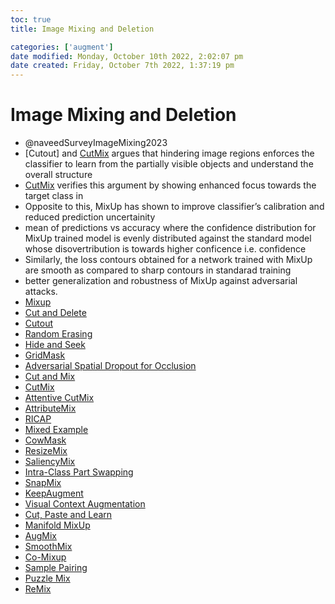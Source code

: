 ```yaml
---
toc: true
title: Image Mixing and Deletion

categories: ['augment']
date modified: Monday, October 10th 2022, 2:02:07 pm
date created: Friday, October 7th 2022, 1:37:19 pm
---
```


# Image Mixing and Deletion
- @naveedSurveyImageMixing2023
- [Cutout] and [CutMix](Cutout] and [CutMix.qmd) argues that hindering image regions enforces the classifier to learn from the partially visible objects and understand the overall structure
- [CutMix](CutMix.qmd) verifies this argument by showing enhanced focus towards the target class in
- Opposite to this, MixUp has shown to improve classifier's calibration and reduced prediction uncertainity
- mean of predictions vs accuracy where the confidence distribution for MixUp trained model is evenly distributed against the standard model whose disovertribution is towards higher conficence i.e. confidence
- Similarly, the loss contours obtained for a network trained with MixUp are smooth as compared to sharp contours in standarad training
- better generalization and robustness of MixUp against adversarial attacks.
- [Mixup](Mixup.qmd)
- [Cut and Delete](Cut%20and%20Delete.qmd)
- [Cutout](Cutout.qmd)
- [Random Erasing](Random%20Erasing.qmd)
- [Hide and Seek](Hide%20and%20Seek.qmd)
- [GridMask](GridMask.qmd)
- [Adversarial Spatial Dropout for Occlusion](Adversarial%20Spatial%20Dropout%20for%20Occlusion.qmd)
- [Cut and Mix](Cut%20and%20Mix.qmd)
- [CutMix](CutMix.qmd)
- [Attentive CutMix](Attentive%20CutMix.qmd)
- [AttributeMix](AttributeMix.qmd)
- [RICAP](RICAP.qmd)
- [Mixed Example](Mixed%20Example.qmd)
- [CowMask](CowMask.qmd)
- [ResizeMix](ResizeMix.qmd)
- [SaliencyMix](SaliencyMix.qmd)
- [Intra-Class Part Swapping](Intra-Class%20Part%20Swapping.qmd)
- [SnapMix](SnapMix.qmd)
- [KeepAugment](KeepAugment.qmd)
- [Visual Context Augmentation](Visual%20Context%20Augmentation.qmd)
- [Cut, Paste and Learn](Cut,%20Paste%20and%20Learn.qmd)
- [Manifold MixUp](Manifold%20MixUp.qmd)
- [AugMix](AugMix.qmd)
- [SmoothMix](SmoothMix.qmd)
- [Co-Mixup](Co-Mixup.qmd)
- [Sample Pairing](Sample%20Pairing.qmd)
- [Puzzle Mix](Puzzle%20Mix.qmd)
- [ReMix](ReMix.qmd)



